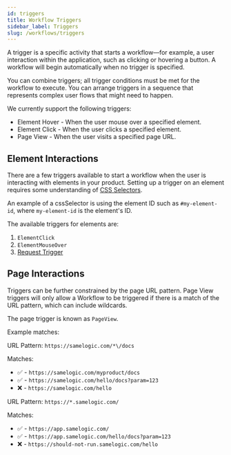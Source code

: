 ```yaml
---
id: triggers
title: Workflow Triggers
sidebar_label: Triggers
slug: /workflows/triggers
---
```


A trigger is a specific activity that starts a workflow—for example, a user interaction within the application, such as clicking or hovering a button. A workflow will begin automatically when no trigger is specified.

You can combine triggers; all trigger conditions must be met for the workflow to execute. You can arrange triggers in a sequence that represents complex user flows that might need to happen.

We currently support the following triggers:

- Element Hover - When the user mouse over a specified element.
- Element Click - When the user clicks a specified element.
- Page View - When the user visits a specified page URL.

## Element Interactions

There are a few triggers available to start a workflow when the user is interacting with elements in your product. Setting up a trigger on an element requires some understanding of [CSS Selectors](https://developer.mozilla.org/en-US/docs/Web/CSS/CSS_Selectors).

An example of a cssSelector is using the element ID such as `#my-element-id`, where `my-element-id` is the element's ID.

The available triggers for elements are:

1. `ElementClick`
2. `ElementMouseOver`
3. <a id="request-trigger-link" href="#">
     Request Trigger
   </a>

## Page Interactions

Triggers can be further constrained by the page URL pattern. Page View triggers will only allow a Workflow to be triggered if there is a match of the URL pattern, which can include wildcards.

The page trigger is known as `PageView`.

Example matches:

URL Pattern: `https://samelogic.com/*\/docs`

Matches:

- :white_check_mark: - `https://samelogic.com/myproduct/docs`
- :white_check_mark: - `https://samelogic.com/hello/docs?param=123`
- :x: - `https://samelogic.com/hello`

URL Pattern: `https://*.samelogic.com/`

Matches:

- :white_check_mark: - `https://app.samelogic.com/`
- :white_check_mark: - `https://app.samelogic.com/hello/docs?param=123`
- :x: - `https://should-not-run.samelogic.com/hello`
